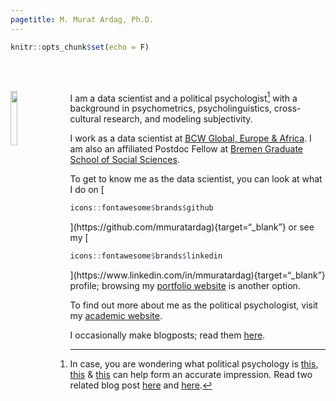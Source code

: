 ```yaml
---
pagetitle: M. Murat Ardag, Ph.D.
---
```


```r
knitr::opts_chunk$set(echo = F)
```

<br>
<br>

<img src="ws_img/mma_c_gp.jpg" style="width:15%; margin-right: 20px" align="left">

<div>
I am a data scientist and a political psychologist[^1] with a background in psychometrics, psycholinguistics, cross-cultural research, and modeling subjectivity.
</div>

<div>
I work as a data scientist at [BCW Global, Europe & Africa](https://www.bcw-global.com/){target="_blank"}. I am also an affiliated Postdoc Fellow at [Bremen Graduate School of Social Sciences](https://www.bigsss-bremen.de/){target="_blank"}.
</div>

<div>
To get to know me as the data scientist, you can look at what I do on [
```r
icons::fontawesome$brands$github
```
](https://github.com/mmuratardag){target="_blank"} or see my [
```r
icons::fontawesome$brands$linkedin
```
](https://www.linkedin.com/in/mmuratardag){target="_blank"} profile; browsing my [portfolio website](https://mmuratardag.github.io/portfolio_website/) is another option.
</div>

<div>
To find out more about me as the political psychologist, visit my [academic website](https://mmuratardag.github.io/academic_website).
</div>

<div>
I occasionally make blogposts; read them [here](https://mmuratardag.github.io/blog_posts).
</div>

[^1]: In case, you are wondering what political psychology is [this](https://pprg.stanford.edu/what-is-political-psychology){target="_blank"}, [this](https://en.wikipedia.org/wiki/Political_psychology){target="_blank"} & [this](https://ispp.org){target="_blank"} can help form an accurate impression. Read two related blog post [here](https://mmuratardag.github.io/blog_posts/blog_2022_04_23.html) and [here](https://mmuratardag.github.io/blog_posts/blog_2022_06_15.html).